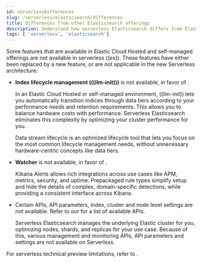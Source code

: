 ```yaml
---
id: serverlessDifferences
slug: /serverless/elasticsearch/differences
title: Differences from other Elasticsearch offerings
description: Understand how serverless Elasticsearch differs from Elastic Cloud Hosted and self-managed offerings.
tags: [ 'serverless', 'elasticsearch']
---
```


<DocBadge template="technical preview" />

Some features that are available in Elastic Cloud Hosted and self-managed offerings are not available in serverless ((es)). 
These features have either been replaced by a new feature, or are not applicable in the new Serverless architecture:

- **Index lifecycle management (((ilm-init)))** is not available, in favor of **<DocLink id="serverlessIndexManagement" section="manage-data-streams" 
text="data stream lifecycle"/>**. 

  In an Elastic Cloud Hosted or self-managed environment, ((ilm-init)) lets you automatically transition indices through data tiers according to your 
  performance needs and retention requirements. This allows you to balance hardware costs with performance. Serverless Elasticsearch eliminates this 
  complexity by optimizing your cluster performance for you. 
  
  Data stream lifecycle is an optimized lifecycle tool that lets you focus on the most common lifecycle management needs, without unnecessary 
  hardware-centric concepts like data tiers.
  <br/>
- **Watcher** is not available, in favor of **<DocLink id="serverlessElasticsearchExploreYourDataAlerting" text="Kibana Alerts"/>**. 

  Kibana Alerts allows rich integrations across use cases like APM, metrics, security, and uptime. Prepackaged rule types simplify setup and 
  hide the details of complex, domain-specific detections, while providing a consistent interface across Kibana.
  <br/>
- Certain APIs, API parameters, index, cluster and node level settings are not available. Refer to our 
  <DocLink id="serverlessElasticsearchHttpApis" text="REST API references"/> for a list of available APIs.

  Serverless Elasticsearch manages the underlying Elastic cluster for you, optimizing nodes, shards, and replicas for your use case. 
  Because of this, various management and monitoring APIs, API parameters and settings are not available on Serverless.

<DocCallOut title="Other limitations" color="warning">

For serverless technical preview limitations, refer to <DocLink id="serverlessTechnicalPreviewLimitations" text="Technical preview limitations"/>. 

</DocCallOut>